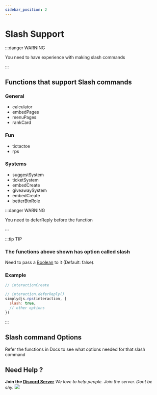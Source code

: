 ```yaml
---
sidebar_position: 2
---
```


# Slash Support

:::danger WARNING

You need to have experience with making slash commands

:::

## Functions that support Slash commands
### General
- calculator
- embedPages
- menuPages
- rankCard

### Fun
- tictactoe
- rps

### Systems
- suggestSystem
- ticketSystem
- embedCreate
- giveawaySystem
- embedCreate
- betterBtnRole

:::danger WARNING

You need to deferReply before the function

:::

:::tip TIP
### The functions above shown has option called slash

Need to pass a [Boolean](https://developer.mozilla.org/en-US/docs/Web/JavaScript/Reference/Global_Objects/Boolean) to it (Default: false).

### Example
```js
// interactionCreate 

// interaction.deferReply()
simplydjs.rps(interaction, {
  slash: true,
  // other options
})
```
:::

## Slash command Options
Refer the functions in Docs to see what options needed for that slash command

## Need Help ?
**Join the [Discord Server](https://discord.gg/3JzDV9T5Fn)**
*We love to help people. Join the server. Dont be shy.*
 <a href="https://discord.gg/3JzDV9T5Fn"><img src="https://media.discordapp.net/attachments/867344514943156254/891314222837936168/9sG4YFfuxxvPzCfcJO6XXnuAAAAAElFTkSuQmCC.png" /></a>